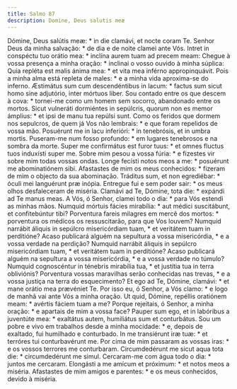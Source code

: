 ```yaml
---
title: Salmo 87
description: Domine, Deus salutis meæ
---
```


<div class="side-by-side not-content">
  <span>Dómine, Deus salútis meæ: * in die clamávi, et nocte coram Te.</span>
  <span>
    Senhor Deus da minha salvação: * de dia e de noite clamei ante Vós.
  </span>
  <span>
    Intret in conspéctu tuo orátio mea: * inclína aurem tuam ad precem meam:
  </span>
  <span>
    Chegue à vossa presença a minha oração: * inclinai o vosso ouvido à minha
    súplica:
  </span>
  <span>
    Quia repléta est malis ánima mea: * et vita mea inférno appropinquávit.
  </span>
  <span>
    Pois a minha alma está repleta de males: * e a minha vida aproxima-se do
    inferno.
  </span>
  <span>
    Æstimátus sum cum descendéntibus in lacum: * factus sum sicut homo sine
    adjutório, inter mórtuos liber.
  </span>
  <span>
    Sou contado entre os que descem à cova: * tornei-me como um homem sem
    socorro, abandonado entre os mortos.
  </span>
  <span>
    Sicut vulneráti dormiéntes in sepúlcris, quorum non es memor ámplius: * et
    ipsi de manu tua repúlsi sunt.
  </span>
  <span>
    Como os feridos que dormem nos sepulcros, de quem já Vos não lembrais: * e
    que foram repelidos de vossa mão.
  </span>
  <span>
    Posuérunt me in lacu inferióri: * in tenebrósis, et in umbra mortis.
  </span>
  <span>
    Puseram-me num fosso profundo: * em lugares tenebrosos e na sombra da morte.
  </span>
  <span>
    Super me confirmátus est furor tuus: * et omnes fluctus tuos induxísti super
    me.
  </span>
  <span>
    Sobre mim pesou a vossa fúria: * e fizestes vir sobre mim todas vossas
    ondas.
  </span>
  <span>Longe fecísti notos meos a me: * posuérunt me abominatiónem sibi.</span>
  <span>
    Afastastes de mim os meus conhecidos: * fizeram de mim o objecto da sua
    abominação.
  </span>
  <span>
    Tráditus sum, et non egrediébar: * óculi mei languérunt præ inópia.
  </span>
  <span>
    Entregue fui e sem poder sair: * os meus olhos desfaleceram de miséria.
  </span>
  <span>Clamávi ad Te, Dómine, tota die: * expándi ad Te manus meas.</span>
  <span>
    A Vós, ó Senhor, clamei todo o dia: * para Vós estendi as minhas mãos.
  </span>
  <span>
    Numquid mórtuis fácies mirabília: * aut médici suscitábunt, et confitebúntur
    tibi?
  </span>
  <span>
    Porventura fareis milagres em mercê dos mortos: * porventura os médicos os
    ressuscitarão, para que Vos louvem?
  </span>
  <span>
    Numquid narrábit áliquis in sepúlcro misericórdiam tuam, * et veritátem tuam
    in perditióne?
  </span>
  <span>
    Acaso publicará alguém na sepultura a vossa misericórdia, * e a vossa
    verdade na perdição?
  </span>
  <span>
    Numquid narrábit áliquis in sepúlcro misericórdiam tuam, * et veritátem tuam
    in perditióne?
  </span>
  <span>
    Acaso publicará alguém na sepultura a vossa misericórdia, * e a vossa
    verdade no túmulo?
  </span>
  <span>
    Numquid cognoscéntur in ténebris mirabília tua, * et justítia tua in terra
    obliviónis?
  </span>
  <span>
    Porventura vossas maravilhas serão conhecidas nas trevas, * e a vossa
    justiça na terra do esquecimento?
  </span>
  <span>Et ego ad Te, Dómine, clamávi: * et mane orátio mea prævéniet Te.</span>
  <span>
    Por isso eu, ó Senhor, a Vós clamo: * e logo de manhã vai ante Vós a minha
    oração.
  </span>
  <span>
    Ut quid, Dómine, repéllis oratiónem meam: * avértis fáciem tuam a me?
  </span>
  <span>
    Porque rejeitais, ó Senhor, a minha oração: * e apartais de mim a vossa
    face?
  </span>
  <span>
    Pauper sum ego, et in labóribus a juventúte mea: * exaltátus autem,
    humiliátus sum et conturbátus.
  </span>
  <span>
    Sou um pobre e vivo em trabalhos desde a minha mocidade: * e, depois de
    exaltado, fui humilhado e conturbado.
  </span>
  <span>In me transiérunt iræ tuæ: * et terróres tui conturbavérunt me.</span>
  <span>
    Por cima de mim passaram as vossas iras: * e os vossos terrores me
    conturbaram.
  </span>
  <span>Circumdedérunt me sicut aqua tota die: * circumdedérunt me simul.</span>
  <span>Cercaram-me com água todo o dia: * juntos me cercaram.</span>
  <span>Elongásti a me amícum et próximum: * et notos meos a miséria.</span>
  <span>
    Afastastes de mim amigos e parentes: * e os meus conhecidos, devido à
    miséria.
  </span>
</div>
